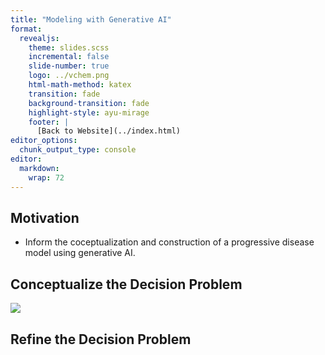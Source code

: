 ```yaml
---
title: "Modeling with Generative AI"
format:
  revealjs:
    theme: slides.scss
    incremental: false
    slide-number: true
    logo: ../vchem.png
    html-math-method: katex
    transition: fade
    background-transition: fade
    highlight-style: ayu-mirage
    footer: |
      [Back to Website](../index.html)
editor_options: 
  chunk_output_type: console
editor: 
  markdown: 
    wrap: 72
---
```


## Motivation

-   Inform the coceptualization and construction of a progressive
    disease model using generative AI.

## Conceptualize the Decision Problem

![](images/clipboard-2243802403.png)

## Refine the Decision Problem 
